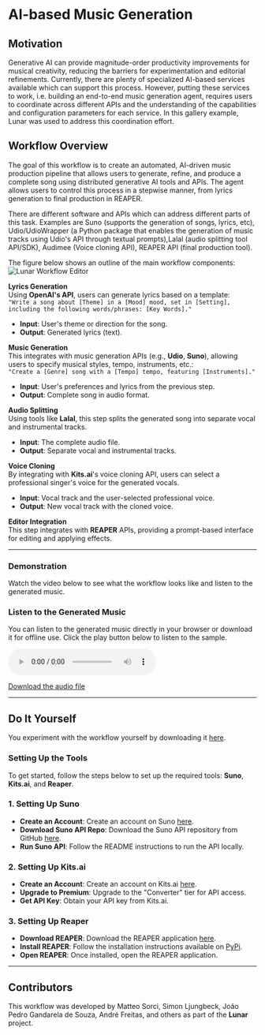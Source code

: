 
# AI-based Music Generation

## Motivation

Generative AI can provide magnitude-order productivity improvements for musical creativity, reducing the barriers for experimentation and editorial refinements. Currently, there are plenty of specialized AI-based services available which can support this process. However, putting these services to work, i.e. building an end-to-end music generation agent, requires users to coordinate across different APIs and the understanding of the capabilities and configuration parameters for each service. In this gallery example, Lunar was used to address this coordination effort.

## Workflow Overview

The goal of this workflow is to create an automated, AI-driven music production pipeline that allows users to generate, refine, and produce a complete song using distributed generative AI tools and APIs. The agent allows users to control this process in a stepwise manner, from lyrics generation to final production in REAPER.

There are different software and APIs which can address different parts of this task. Examples are Suno (supports the generation of songs, lyrics, etc), Udio/UdioWrapper (a Python package that enables the generation of music tracks using Udio's API through textual prompts),Lalal (audio splitting tool API/SDK), Audimee (Voice cloning API), REAPER API (final production tool).

The figure below shows an outline of the main workflow components:
![Lunar Workflow Editor](../img/ai_music_graph.png)


**Lyrics Generation**  
Using **OpenAI's API**, users can generate lyrics based on a template:  
`"Write a song about [Theme] in a [Mood] mood, set in [Setting], including the following words/phrases: [Key Words]."`

- **Input**: User's theme or direction for the song.
- **Output**: Generated lyrics (text).

**Music Generation**  
This integrates with music generation APIs (e.g., **Udio**, **Suno**), allowing users to specify musical styles, tempo, instruments, etc.:  
`"Create a [Genre] song with a [Tempo] tempo, featuring [Instruments]."`

- **Input**: User's preferences and lyrics from the previous step.
- **Output**: Complete song in audio format.

**Audio Splitting**  
Using tools like **Lalal**, this step splits the generated song into separate vocal and instrumental tracks.

- **Input**: The complete audio file.
- **Output**: Separate vocal and instrumental tracks.

**Voice Cloning**  
By integrating with **Kits.ai**'s voice cloning API, users can select a professional singer's voice for the generated vocals.

- **Input**: Vocal track and the user-selected professional voice.
- **Output**: New vocal track with the cloned voice.

**Editor Integration**  
This step integrates with **REAPER** APIs, providing a prompt-based interface for editing and applying effects.

---

### Demonstration

Watch the video below to see what the workflow looks like and listen to the generated music.

<ReactPlayer playing controls url='/ai_music_workflow.webm' />

### Listen to the Generated Music

You can listen to the generated music directly in your browser or download it for offline use. Click the play button below to listen to the sample.

<div>
  <audio controls>
    <source src="/bird_music_workflow.mp3" type="audio/mpeg" />
    Your browser does not support the audio element.
  </audio>
  <p><a href="/bird_music_workflow.mp3" download="bird_music_workflow.mp3">Download the audio file</a></p>
</div>

---

## Do It Yourself

You experiment with the workflow yourself by downloading it [here](/workflows/03a8f634-c290-41dc-ac79-e1c65bdd3325.json).

### Setting Up the Tools

To get started, follow the steps below to set up the required tools: **Suno**, **Kits.ai**, and **Reaper**.

### 1. Setting Up Suno

- **Create an Account**: Create an account on Suno [here](https://suno.com/).
- **Download Suno API Repo**: Download the Suno API repository from GitHub [here](https://github.com/gcui-art/suno-api).
- **Run Suno API**: Follow the README instructions to run the API locally.

### 2. Setting Up Kits.ai

- **Create an Account**: Create an account on Kits.ai [here](https://www.kits.ai/).
- **Upgrade to Premium**: Upgrade to the "Converter" tier for API access.
- **Get API Key**: Obtain your API key from Kits.ai.

### 3. Setting Up Reaper

- **Download REAPER**: Download the REAPER application [here](https://www.reaper.fm/).
- **Install REAPER**: Follow the installation instructions available on [PyPi](https://pypi.org/project/python-reapy/).
- **Open REAPER**: Once installed, open the REAPER application.

---

## Contributors

This workflow was developed by Matteo Sorci, Simon Ljungbeck, João Pedro Gandarela de Souza, André Freitas, and others as part of the **Lunar** project.
